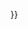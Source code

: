 {{subst:{{#switch: {{{section}}}
|r|ref|reference|references|參考|参考|參考資料|参考资料 = ==參考資料==
|n|note|notes|註釋|注释 = ==註釋==
|#default = 
}}}}
